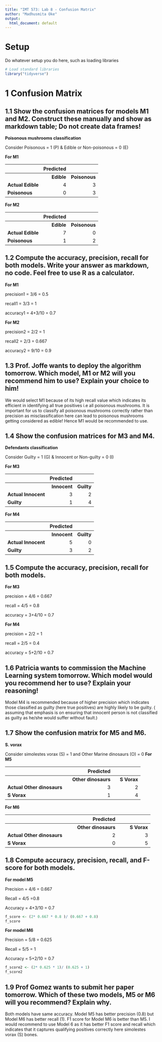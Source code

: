 ```yaml
---
title: "IMT 573: Lab 8 - Confusion Matrix"
author: "Madhusmita Oke"
output:
  html_document: default
---
```



# Setup

Do whatever setup you do here, such as loading libraries

```r
# Load standard libraries
library("tidyverse")
```

# 1 Confusion Matrix

## 1.1 Show the confusion matrices for models M1 and M2. Construct these manually and show as markdown table; Do not create data frames!
<b>Poisonous mushrooms classification </b>

Consider Poisonous = 1 (P) & Edible or Non-poisonous = 0 (E)

<b> For M1 </b>

|                         | **Predicted**     |                |
| ----------------------- | -----------------:| --------------:|         
|                         |  **Edible**       | **Poisonous**  | 
|**Actual** **Edible**    |        4          |       3        |
|           **Poisonous** |        0          |       3        |

<b> For M2 </b>

|                         | **Predicted**     |                |
| ----------------------- | -----------------:| --------------:|         
|                         |  **Edible**       | **Poisonous**  | 
|**Actual** **Edible**    |        7          |        0       |
|           **Poisonous** |        1          |        2       |


## 1.2 Compute the accuracy, precision, recall for both models. Write your answer as markdown, no code. Feel free to use R as a calculator.
<b> For M1 </b>

precision1 = 3/6 = 0.5

recall1 = 3/3 = 1

accuracy1 = 4+3/10 = 0.7

<b> For M2 </b>


precision2 =  2/2 = 1

recall2 = 2/3 = 0.667

accuracy2 = 9/10 = 0.9


## 1.3 Prof. Joffe wants to deploy the algorithm tomorrow. Which model, M1 or M2 will you recommend him to use? Explain your choice to him!

We would select M1 because of its high recall value which indicates its efficient in identifying all true positives i.e all poisonous mushrooms. It is important for us to classify all poisonous mushrooms correctly rather than precision as misclassification here can lead to poisonous mushrooms getting considered as edible!
Hence M1 would be recommended to use.

## 1.4 Show the confusion matrices for M3 and M4.

<b>Defendants classification </b>

Consider Guilty = 1 (G) & Innocent or Non-guilty = 0 (I)

<b> For M3 </b>

|                        | **Predicted**     |                |
| --------------------   | -----------------:| --------------:|      
|                        |  **Innocent**     | **Guilty**     | 
|**Actual** **Innocent** |          3        |       2        |
|           **Guilty**   |          1        |       4        |

<b> For M4 </b>

|                        | **Predicted**     |                |
| --------------------   | -----------------:| --------------:|      
|                        |  **Innocent**     | **Guilty**     | 
|**Actual** **Innocent** |         5         |        0       |
|           **Guilty**   |         3         |        2       |

## 1.5 Compute the accuracy, precision, recall for both models.
<b> For M3 </b>

precision = 4/6 = 0.667

recall = 4/5 = 0.8

accuracy = 3+4/10 = 0.7

<b> For M4 </b>

precision = 2/2 = 1

recall = 2/5 = 0.4

accuracy = 5+2/10 = 0.7

## 1.6 Patricia wants to commission the Machine Learning system tomorrow. Which model would you recommend her to use? Explain your reasoning!

Model M4 is recommended because of higher precision which indicates those classified as guilty (here true positives) are highly likely to be guilty. ( assuming that emphasis is on ensuring that  innocent person is not classified as guilty as he/she would suffer without fault.)

## 1.7 Show the confusion matrix for M5 and M6.
<b> S. vorax </b>

Consider simolestes vorax (S) = 1 and Other Marine dinosaurs (O) = 0
<b> For M5 </b>

|                                 | **Predicted**            |                |
| --------------------------------| ------------------------:| --------------:|      
|                                 |  **Other dinosaurs**     | **S Vorax **   | 
|**Actual** **Other dinosaurs**   |               3          |       2        |
|           **S Vorax **          |               1          |       4        |

<b> For M6 </b>

|                               | **Predicted**            |                 |
| ----------------------------- | ------------------------:| ---------------:|      
|                               |  **Other dinosaurs**     | **S Vorax**     | 
|**Actual** **Other dinosaurs** |             2            |         3       |
|           **S Vorax**         |             0            |         5       |

## 1.8 Compute accuracy, precision, recall, and F-score for both models.

<b> For model M5 </b>

Precision = 4/6 = 0.667

Recall = 4/5 =0.8

Accuracy = 4+3/10 = 0.7
```r
f_score <- (2* 0.667 * 0.8 )/ (0.667 + 0.8)
f_score
```

<b> For model M6 </b>

Precision = 5/8 = 0.625

Recall = 5/5 = 1

Accuracy = 5+2/10 = 0.7

```r
f_score2 <- (2* 0.625 * 1)/ (0.625 + 1)
f_score2
```


## 1.9 Prof Gomez wants to submit her paper tomorrow. Which of these two models, M5 or M6 will you recommend? Explain why.
Both models have same accuracy. Model M5 has better precision (0.8) but Model M6 has better recall (1). F1 score for Model M6 is better than M5. I would recommend to use Model 6 as it has better F1 score and recall which indicates that it captures qualifying positives correctly here simolestes vorax (S) bones.
